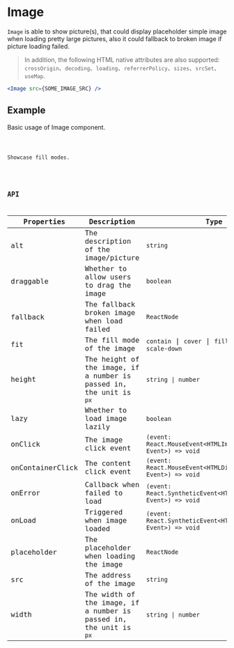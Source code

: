 # Image

`Image` is able to show picture(s), that could display placeholder simple image when loading pretty large pictures, also it could fallback to broken image if picture loading failed.

> In addition, the following HTML native attributes are also supported: `crossOrigin`、`decoding`、`loading`、`referrerPolicy`、`sizes`、`srcSet`、`useMap`.

```jsx pure
<Image src={SOME_IMAGE_SRC} />
```

## Example

Basic usage of Image component.

<code src="./demo/Example.tsx" />

Showcase fill modes.

<code src="./demo/ExampleMore.tsx" />

## API

| Properties       | Description                                                         | Type                                                             | Default                       |
| ---------------- | ------------------------------------------------------------------- | ---------------------------------------------------------------- | ----------------------------- |
| alt              | The description of the image/picture                                | `string`                                                         | -                             |
| draggable        | Whether to allow users to drag the image                            | `boolean`                                                        | `false`                       |
| fallback         | The fallback broken image when load failed                          | `ReactNode`                                                      | default fallback ReactNode    |
| fit              | The fill mode of the image                                          | `contain` \| `cover` \| `fill` \| `none` \| `scale-down`         | `fill`                        |
| height           | The height of the image, if a number is passed in, the unit is `px` | `string \| number`                                               | -                             |
| lazy             | Whether to load image lazily                                        | `boolean`                                                        | `false`                       |
| onClick          | The image click event                                               | `(event: React.MouseEvent<HTMLImageElement, Event>) => void`     | -                             |
| onContainerClick | The content click event                                             | `(event: React.MouseEvent<HTMLDivElement, Event>) => void`       | -                             |
| onError          | Callback when failed to load                                        | `(event: React.SyntheticEvent<HTMLImageElement, Event>) => void` | -                             |
| onLoad           | Triggered when image loaded                                         | `(event: React.SyntheticEvent<HTMLImageElement, Event>) => void` | -                             |
| placeholder      | The placeholder when loading the image                              | `ReactNode`                                                      | default placeholder ReactNode |
| src              | The address of the image                                            | `string`                                                         | -                             |
| width            | The width of the image, if a number is passed in, the unit is `px`  | `string \| number`                                               | -                             |
